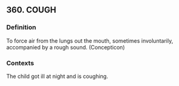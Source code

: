 ## 360. COUGH
### Definition
To force air from the lungs out the mouth, sometimes involuntarily, accompanied by a rough sound. (Concepticon)

### Contexts
The child got ill at night and is coughing.

